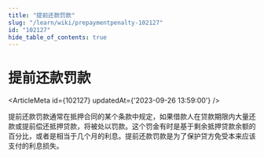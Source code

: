 ```yaml
---
title: "提前还款罚款"
slug: "/learn/wiki/prepaymentpenalty-102127"
id: "102127"
hide_table_of_contents: true
---
```



# 提前还款罚款

<ArticleMeta id={102127} updatedAt={'2023-09-26 13:59:00'} />
<div className='border-solid border-b border-t-0 my-4 border-[var(--ifm-color-gray-300)]' />

提前还款罚款通常在抵押合同的某个条款中规定，如果借款人在贷款期限内大量还款或提前偿还抵押贷款，将被处以罚款。这个罚金有时是基于剩余抵押贷款余额的百分比，或者是相当于几个月的利息。提前还款罚款是为了保护贷方免受本来应该支付的利息损失。
